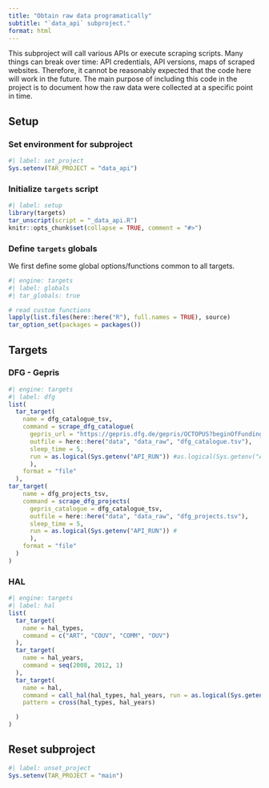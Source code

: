 ```yaml
---
title: "Obtain raw data programatically"
subtitle: "`data_api` subproject."
format: html
---
```


This subproject will call various APIs or execute scraping scripts. Many things can break over time: API credentials, API versions, maps of scraped websites. Therefore, it cannot be reasonably expected that the code here will work in the future. The main purpose of including this code in the project is to document how the raw data were collected at a specific point in time.

## Setup

### Set environment for subproject

```r
#| label: set_project
Sys.setenv(TAR_PROJECT = "data_api")
```

### Initialize `targets` script

```r
#| label: setup
library(targets)
tar_unscript(script = "_data_api.R")
knitr::opts_chunk$set(collapse = TRUE, comment = "#>")
```


### Define `targets` globals

We first define some global options/functions common to all targets.

```r
#| engine: targets
#| label: globals
#| tar_globals: true

# read custom functions
lapply(list.files(here::here("R"), full.names = TRUE), source)
tar_option_set(packages = packages())
```

## Targets

### DFG - Gepris

```r
#| engine: targets
#| label: dfg
list(
  tar_target(
    name = dfg_catalogue_tsv,
    command = scrape_dfg_catalogue(
      gepris_url = "https://gepris.dfg.de/gepris/OCTOPUS?beginOfFunding=&bewilligungsStatus=&bundesland=DEU%23&context=projekt&einrichtungsart=-1&fachgebiet=%23&findButton=historyCall&gefoerdertIn=&ggsHunderter=0&hitsPerPage=50&index=1&nurProjekteMitAB=false&oldGgsHunderter=0&oldfachgebiet=%23&pemu=24&peu=%23&task=doKatalog&teilprojekte=true&zk_transferprojekt=false",
      outfile = here::here("data", "data_raw", "dfg_catalogue.tsv"), 
      sleep_time = 5,
      run = as.logical(Sys.getenv("API_RUN")) #as.logical(Sys.getenv("API_RUN"))
      ),
    format = "file"
  ),
tar_target(
    name = dfg_projects_tsv,
    command = scrape_dfg_projects(
      gepris_catalogue = dfg_catalogue_tsv,
      outfile = here::here("data", "data_raw", "dfg_projects.tsv"), 
      sleep_time = 5,
      run = as.logical(Sys.getenv("API_RUN")) #
      ),
    format = "file"
  )
)
```

### HAL

```r
#| engine: targets
#| label: hal
list(
  tar_target(
    name = hal_types,
    command = c("ART", "COUV", "COMM", "OUV")
  ),
  tar_target(
    name = hal_years,
    command = seq(2008, 2012, 1)
  ),
  tar_target(
    name = hal,
    command = call_hal(hal_types, hal_years, run = as.logical(Sys.getenv("API_RUN"))),
    pattern = cross(hal_types, hal_years)

  )
)
```

## Reset subproject
```r
#| label: unset_project
Sys.setenv(TAR_PROJECT = "main")
```